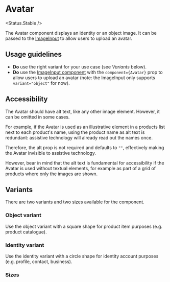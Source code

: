 
# Avatar

<Status.Stable />

The Avatar component displays an identity or an object image. It can be passed to the [ImageInput](Forms/ImageInput) to allow users to upload an avatar.

<Story id="components-avatar--base" />

<Props />

## Usage guidelines

- **Do** use the right variant for your use case (see _Variants_ below).
- **Do** use the [ImageInput component](Forms/ImageInput) with the `component={Avatar}` prop to allow users to upload an avatar (note: the ImageInput only supports `variant="object"` for now).

## Accessibility

The Avatar should have alt text, like any other image element. However, it can be omitted in some cases.

For example, if the Avatar is used as an illustrative element in a products list next to each product's name, using the product name as alt text is redundant: assistive technology will already read out the names once.

Therefore, the alt prop is not required and defaults to `""`, effectively making the Avatar invisible to assistive technology.

However, bear in mind that the alt text is fundamental for accessibility if the Avatar is used without textual elements, for example as part of a grid of products where only the images are shown.

## Variants

There are two variants and two sizes available for the component.

### Object variant

Use the object variant with a square shape for product item purposes (e.g. product catalogue).

<Story id="components-avatar--object" />

### Identity variant

Use the identity variant with a circle shape for identity account purposes (e.g. profile, contact, business).

<Story id="components-avatar--identity" />

### Sizes

<Story id="components-avatar--sizes" />
